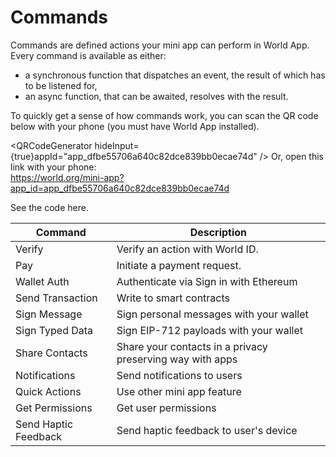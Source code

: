 
# Commands

Commands are defined actions your mini app can perform in World App. Every command is available as either:

-   a synchronous function that dispatches an event, the result of which has to be listened for,
-   an async function, that can be awaited, resolves with the result.

To quickly get a sense of how commands work, you can scan the QR code below with your phone (you must have World App installed).

<QRCodeGenerator hideInput={true}appId="app_dfbe55706a640c82dce839bb0ecae74d" />
Or, open this link with your phone: <br/>https://world.org/mini-app?app_id=app_dfbe55706a640c82dce839bb0ecae74d

See the code <Link href="https://github.com/worldcoin/minikit-js/tree/main/demo/with-next">here</Link>.

<table>
	<thead>
		<tr>
			<th className="p-2">Command</th>
			<th className="p-2">Description</th>
		</tr>
	</thead>
	<tbody>
		<tr>
			<td className="flex items-center p-2">Verify</td>
			<td className="p-2 align-middle">Verify an action with World ID.</td>
		</tr>
		<tr>
			<td className="p-2 align-middle">Pay</td>
			<td className="p-2 align-middle">Initiate a payment request.</td>
		</tr>
		<tr>
			<td className="flex items-center p-2">Wallet Auth</td>
			<td className="p-2 align-middle">Authenticate via Sign in with Ethereum</td>
		</tr>
		<tr>
			<td className="flex items-center p-2">Send Transaction</td>
			<td className="p-2 align-middle">Write to smart contracts</td>
		</tr>
		<tr>
			<td className="flex items-center p-2">Sign Message</td>
			<td className="p-2 align-middle">Sign personal messages with your wallet</td>
		</tr>
		<tr>
			<td className="flex items-center p-2">Sign Typed Data</td>
			<td className="p-2 align-middle">Sign EIP-712 payloads with your wallet</td>
		</tr>
		<tr>
			<td className="flex items-center p-2">Share Contacts</td>
			<td className="p-2 align-middle">Share your contacts in a privacy preserving way with apps</td>
		</tr>
		<tr>
			<td className="flex items-center p-2">Notifications</td>
			<td className="p-2 align-middle">Send notifications to users</td>
		</tr>
		<tr>
			<td className="flex items-center p-2">Quick Actions</td>
			<td className="p-2 align-middle">Use other mini app feature</td>
		</tr>
		<tr>
			<td className="flex items-center p-2">Get Permissions</td>
			<td className="p-2 align-middle">Get user permissions</td>
		</tr>
		<tr>
			<td className="flex items-center p-2">Send Haptic Feedback</td>
			<td className="p-2 align-middle">Send haptic feedback to user's device</td>
		</tr>
	</tbody>
</table>
